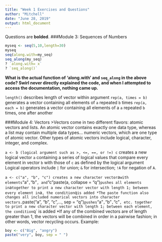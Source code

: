 ```yaml
---
title: "Week 1 Exercises and Questions"
author: "Mitchell"
date: "June 28, 2019"
output: html_document
---
```

Questions are **bolded**. 
###Module 3: Sequences of Numbers
```r
myseq <- seq(5,10,length=30)
myseq
seq(along.with=my_seq)
seq_along(my_seq)
? `along.with= x`
? `seq_along()`
```
**What is the actual function of 'along.with' and `seq_along` in the above code? Swirl never directly explained the code, and when I attempted to access the documentation, nothing came up.**
 
`length()` describes length of vector within argument 
`rep(a, times = b)` generates a vector containing all elements of `a` repeated `b` times
`rep(a, each = b)` generates a vector containing all elements of a `a` repeated `b` times, one after another


###Module 4: Vectors
>Vectors come in two different flavors: atomic vectors and lists. An atomic vector contains exactly one data type, whereas a list may contain multiple data types... numeric vectors, which are one type of atomic vector. Other types of atomic vectors include logical, character, integer, and complex.

`a <- b (logical argument such as >, <=, ==, or !=) c` creates a new logical vector `a` containing a series of logical values that compare every element in vector `b` with those of `c` as defined by the logical argument
Logical operators include `|` for union; `&` for intersection; `!A` for negation of `A`. 

`a <- c("a", "b", "c") creates a new character vector `a` with elements `"a"`, `"b"`, and `"c"`
`paste(a, collapse = "q")` pushes all elements in `a` together to print a new character vector with length 1; between every element in `a`, the condition `q` is added
*The paste function also changes all included numerical vectors into character vectors.
`paste("a", "b", "c",..., sep = "q")` pushes `"a"`, `"b"`, `"c"`, etc. together to print a new character vector with length 1; between each element, the condition `q` is added
 *If any of the combined vectors are of length greater than 1, the vectors will be combined in order in a pairwise fashion; in other words, vector recycling occurs. Example: 
```r
boy <- c("Big", "angry")
paste("very", boy, sep = " ")
```
 
 